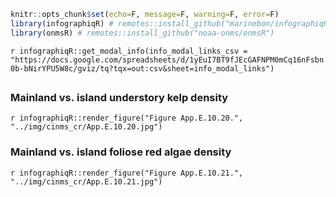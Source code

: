 ```r
knitr::opts_chunk$set(echo=F, message=F, warning=F, error=F)
library(infographiqR) # remotes::install_github("marinebon/infographiqR") 
library(onmsR) # remotes::install_github("noaa-onms/onmsR")
```

`r infographiqR::get_modal_info(info_modal_links_csv = "https://docs.google.com/spreadsheets/d/1yEuI7BT9fJEcGAFNPM0mCq16nFsbn0b-bNirYPU5W8c/gviz/tq?tqx=out:csv&sheet=info_modal_links")`

## {.tabset}

### Mainland vs. island **understory kelp** density

`r infographiqR::render_figure("Figure App.E.10.20.", "../img/cinms_cr/App.E.10.20.jpg")`

### Mainland vs. island **foliose red algae** density

`r infographiqR::render_figure("Figure App.E.10.21.", "../img/cinms_cr/App.E.10.21.jpg")`

